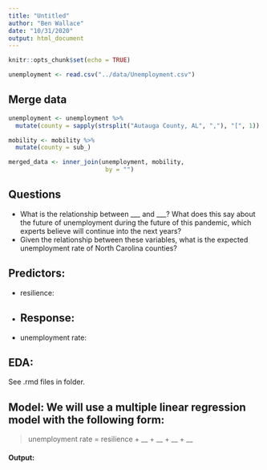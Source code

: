 ```yaml
---
title: "Untitled"
author: "Ben Wallace"
date: "10/31/2020"
output: html_document
---
```


```r
knitr::opts_chunk$set(echo = TRUE)
```

```r
unemployment <- read.csv("../data/Unemployment.csv")
```

## Merge data
```r
unemployment <- unemployment %>% 
  mutate(county = sapply(strsplit("Autauga County, AL", ","), "[", 1))

mobility <- mobility %>% 
  mutate(county = sub_)
```

```r
merged_data <- inner_join(unemployment, mobility, 
                           by = "")
```

## Questions
- What is the relationship between ___ and ___? What does this say about the future of unemployment during the future of this pandemic, which experts believe will continue into the next years?
- Given the relationship between these variables, what is the expected unemployment rate of North Carolina counties?

## Predictors:
- resilience:
-
## Response:
- unemployment rate:

## EDA:

See .rmd files in folder.

## Model: We will use a multiple linear regression model with the following form:

> unemployment rate = resilience + __ + __ + __ + __

#### Output:




